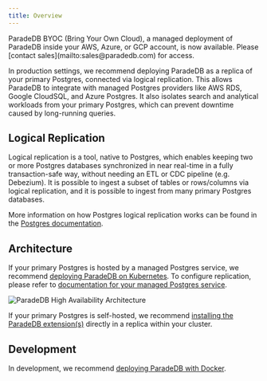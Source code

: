```yaml
---
title: Overview
---
```


<Note>
  ParadeDB BYOC (Bring Your Own Cloud), a managed deployment of ParadeDB inside
  your AWS, Azure, or GCP account, is now available. Please [contact
  sales](mailto:sales@paradedb.com) for access.
</Note>

In production settings, we recommend deploying ParadeDB as a replica of your primary Postgres, connected via logical replication. This
allows ParadeDB to integrate with managed Postgres providers like AWS RDS, Google CloudSQL, and Azure Postgres. It also isolates search
and analytical workloads from your primary Postgres, which can prevent downtime caused by long-running queries.

## Logical Replication

Logical replication is a tool, native to Postgres, which enables keeping two or more Postgres databases synchronized in near real-time
in a fully transaction-safe way, without needing an ETL or CDC pipeline (e.g. Debezium). It is possible to ingest a subset of tables or rows/columns
via logical replication, and it is possible to ingest from many primary Postgres databases.

More information on how Postgres logical replication works can be found in the [Postgres documentation](https://www.postgresql.org/docs/current/logical-replication.html).

## Architecture

If your primary Postgres is hosted by a managed Postgres service, we recommend [deploying ParadeDB on Kubernetes](/deploy/self-hosted/k8s). To configure replication, please refer to [documentation for your managed Postgres service](/deploy/replication/managed).

![ParadeDB High Availability Architecture](/images/high-availability.png)

If your primary Postgres is self-hosted, we recommend [installing the ParadeDB extension(s)](/deploy/self-hosted/extensions) directly in a replica within your cluster.

## Development

In development, we recommend [deploying ParadeDB with Docker](/deploy/self-hosted/docker).
